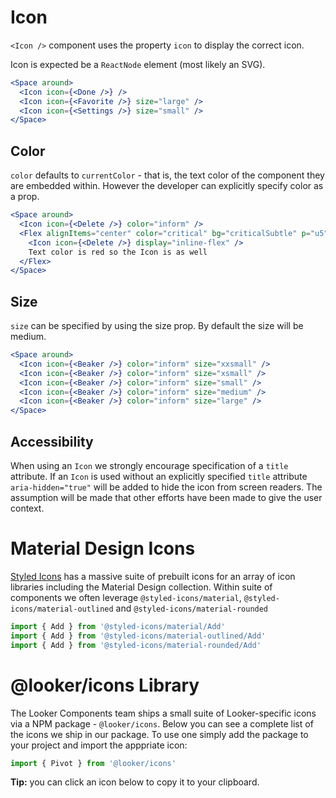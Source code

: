 
<Meta component={Icon} title="Docs/Components/Content/Icon" />

# Icon

`<Icon />` component uses the property `icon` to display the correct icon.

Icon is expected be a `ReactNode` element (most likely an SVG).

```jsx
<Space around>
  <Icon icon={<Done />} />
  <Icon icon={<Favorite />} size="large" />
  <Icon icon={<Settings />} size="small" />
</Space>
```

## Color

`color` defaults to `currentColor` - that is, the text color of the component they are embedded within. However the developer can explicitly specify color as a prop.

```jsx
<Space around>
  <Icon icon={<Delete />} color="inform" />
  <Flex alignItems="center" color="critical" bg="criticalSubtle" p="u5">
    <Icon icon={<Delete />} display="inline-flex" />
    Text color is red so the Icon is as well
  </Flex>
</Space>
```

## Size

`size` can be specified by using the size prop. By default the size will be medium.

```jsx
<Space around>
  <Icon icon={<Beaker />} color="inform" size="xxsmall" />
  <Icon icon={<Beaker />} color="inform" size="xsmall" />
  <Icon icon={<Beaker />} color="inform" size="small" />
  <Icon icon={<Beaker />} color="inform" size="medium" />
  <Icon icon={<Beaker />} color="inform" size="large" />
</Space>
```

## Accessibility

When using an `Icon` we strongly encourage specification of a `title` attribute. If an `Icon` is used without an explicitly specified `title` attribute `aria-hidden="true"` will be added to hide the icon from screen readers. The assumption will be made that other efforts have been made to give the user context.

# Material Design Icons

[Styled Icons](https://styled-icons.js.org/) has a massive suite of prebuilt icons for an array of icon libraries including the Material Design collection. Within suite of components we often leverage `@styled-icons/material`, `@styled-icons/material-outlined` and `@styled-icons/material-rounded`

```js static
import { Add } from '@styled-icons/material/Add'
import { Add } from '@styled-icons/material-outlined/Add'
import { Add } from '@styled-icons/material-rounded/Add'
```

# @looker/icons Library

The Looker Components team ships a small suite of Looker-specific icons via a NPM package - `@looker/icons`. Below you can see a complete list of the icons we ship in our package. To use one simply add the package to your project and import the apppriate icon:

```js static
import { Pivot } from '@looker/icons'
```

**Tip:** you can click an icon below to copy it to your clipboard.

<IconList />
